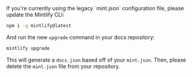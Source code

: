 <Note>
  If you're currently using the legacy `mint.json` configuration file, please update the Mintlify CLI:

```sh
npm i -g mintlify@latest
```

And run the new `upgrade` command in your docs repository:

```sh
mintlify upgrade
```

This will generate a `docs.json` based off of your `mint.json`. Then, please delete the `mint.json` file from your repository.

</Note>
